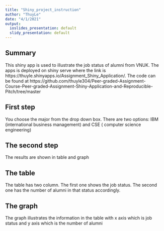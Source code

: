 ```yaml
---
title: "Shiny_project_instruction"
author: "ThuyLe"
date: "4/1/2021"
output:
  ioslides_presentation: default
  slidy_presentation: default
---
```



## Summary

This shiny app is used to illustrate the job status of alumni from VNUK. The apps is deployed on shiny serve where the link is https://thuyle.shinyapps.io/Assignment_Shiny_Application/. The code can be found at https://github.com/thuyle304/Peer-graded-Assignment-Course-Peer-graded-Assignment-Shiny-Application-and-Reproducible-Pitch/tree/master

##  First step

You choose the major from the drop down box. There are two options: IBM (international business management) and CSE ( computer science engineering)

## The second step

The results are shown in table and graph

## The table 

The table has two column. The first one shows the job status. The second one has the number of alumni in that status accordingly. 

## The graph

The graph illustrates the information in the table with x axis which is job status and y axis which is the number of alumni 


